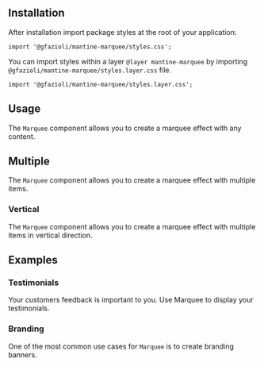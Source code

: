 
## Installation

<InstallScript packages="@gfazioli/mantine-marquee" />

After installation import package styles at the root of your application:

```tsx
import '@gfazioli/mantine-marquee/styles.css';
```

You can import styles within a layer `@layer mantine-marquee` by importing `@gfazioli/mantine-marquee/styles.layer.css` file. 

```tsx
import '@gfazioli/mantine-marquee/styles.layer.css';
```



## Usage

The `Marquee` component allows you to create a marquee effect with any content.


<Demo data={demos.configurator} />

## Multiple

The `Marquee` component allows you to create a marquee effect with multiple items.

<Demo data={demos.multiple} />

### Vertical

The `Marquee` component allows you to create a marquee effect with multiple items in vertical direction.

<Demo data={demos.multipleVertical} />

## Examples

### Testimonials

Your customers feedback is important to you. Use Marquee to display your testimonials.

<Demo data={demos.feedbacks} />

### Branding

One of the most common use cases for `Marquee` is to create branding banners.

<Demo data={demos.example} />


